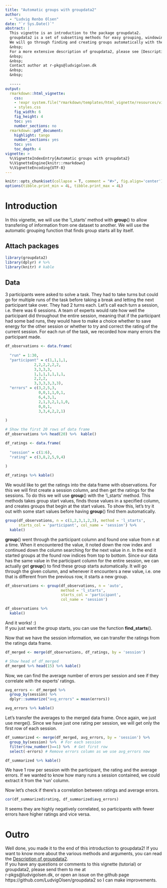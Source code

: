 ```yaml
---
title: "Automatic groups with groupdata2"
author: 
  - "Ludvig Renbo Olsen"
date: "`r Sys.Date()`"
abstract: |
  This vignette is an introduction to the package groupdata2.  
  groupdata2 is a set of subsetting methods for easy grouping, windowing, folding and splitting of data.  
  We will go through finding and creating groups automatically with the 'l_starts' method.  
  &nbsp;  
  For a more extensive description of groupdata2, please see [Description of groupdata2](description_of_groupdata2.html)
  &nbsp;  
  &nbsp;  
  Contact author at r-pkgs@ludvigolsen.dk
  &nbsp;  
  &nbsp;  
  
  -----
output: 
  rmarkdown::html_vignette:
    css: 
    - !expr system.file("rmarkdown/templates/html_vignette/resources/vignette.css", package = "rmarkdown")
    - styles.css
    fig_width: 6
    fig_height: 4
    toc: yes
    number_sections: no
  rmarkdown::pdf_document:
    highlight: tango
    number_sections: yes
    toc: yes
    toc_depth: 4
vignette: >
  %\VignetteIndexEntry{Automatic groups with groupdata2}
  %\VignetteEngine{knitr::rmarkdown}
  %\VignetteEncoding{UTF-8}
---
```


```r

knitr::opts_chunk$set(collapse = T, comment = "#>", fig.align='center')
options(tibble.print_min = 4L, tibble.print_max = 4L)

```

# Introduction

In this vignette, we will use the 'l_starts' method with **group**() to allow transfering of information from one dataset to another. We will use the automatic grouping function that finds group starts all by itself.


## Attach packages

```r
library(groupdata2)
library(dplyr) # %>%
library(knitr) # kable
```

## Data

3 participants were asked to solve a task. They had to take turns but could go for multiple runs of the task before taking a break and letting the next participant take over. They had 2 turns each. Let's call each turn a session, i.e. there was 6 sessions.  A team of experts would rate how well the participant did throughout the entire session, meaning that if the participant had some bad runs, they would have to make a choice whether to save energy for the other session or whether to try and correct the rating of the current session.
For each run of the task, we recorded how many errors the participant made. 


```r

df_observations <- data.frame(
  
  "run" = 1:30,
  "participant" = c(1,1,1,1,
             2,2,2,2,2,2,
             3,3,3,3,
             1,1,1,1,1,1,1,
             2,2,2,
             3,3,3,3,3,3),
  "errors" = c(3,2,5,3,
               0,0,1,1,0,1,
               6,4,3,1,
               2,1,3,2,1,1,0,
               0,0,1,
               3,3,4,2,2,1)
  
)

# Show the first 20 rows of data frame
df_observations %>% head(20) %>%  kable()

df_ratings <- data.frame(
  
  "session" = c(1:6),
  "rating" = c(3,8,2,5,9,4)
  
)

df_ratings %>% kable()

```

We would like to get the ratings into the data frame with observations. For this we will first create a session column, and then get the ratings for the sessions.
To do this we will use **group**() with the 'l_starts' method. This methods takes group start values, finds those values in a specified column, and creates groups that begin at the start values. To show this, let's try it out with some start values before having **group**() find them automatically.

```r

group(df_observations, n = c(1,2,3,1,2,3), method = 'l_starts', 
      starts_col = 'participant', col_name = 'session') %>% 
  kable()

```

**group**() went through the participant column and found one value from *n* at a time. When it encountered the value, it noted down the row index and continued down the column searching for the next value in *n*. In the end it started groups at the found row indices from top to bottom.
Since our data has the same value in the participant column for the entire session, we can actually get **group**() to find these group starts automatically. It will go through the given column, and whenever it encounters a new value, i.e. one that is different from the previous row, it starts a new group. 

```r
df_observations <- group(df_observations, n = 'auto', 
                         method = 'l_starts',
                         starts_col = 'participant', 
                         col_name = 'session') 

df_observations %>% 
  kable()

```

And it works! :)   
If you just want the group starts, you can use the function **find_starts**().

Now that we have the session information, we can transfer the ratings from the ratings data frame.

```r
df_merged <- merge(df_observations, df_ratings, by = 'session')

# Show head of df_merged
df_merged %>% head(15) %>% kable()

```

Now, we can find the average number of errors per session and see if they correlate with the experts' ratings.

```r
avg_errors <- df_merged %>% 
  group_by(session) %>% 
  dplyr::summarize("avg_errors" = mean(errors))

avg_errors %>% kable()

```

Let's transfer the averages to the merged data frame. Once again, we just use merge().
Since we have just one rating per session, we will get only the first row of each session.

```r
df_summarized <- merge(df_merged, avg_errors, by = 'session') %>% 
  group_by(session) %>%  # For each session
  filter(row_number()==1) %>%  # Get first row
  select(-errors) # Remove errors column as we use avg_errors now

df_summarized %>% kable()
```

We have 1 row per session with the participant, the rating and the average errors. If we wanted to know how many runs a session contained, we could extract it from the 'run' column.

Now let's check if there's a correlation between ratings and average errors.

```r
cor(df_summarized$rating, df_summarized$avg_errors)
```

It seems they are highly negatively correlated, so participants with fewer errors have higher ratings and vice versa.



# Outro

Well done, you made it to the end of this introduction to groupdata2! If you want to know more about the various methods and arguments, you can read the [Description of groupdata2](description_of_groupdata2.html).  
If you have any questions or comments to this vignette (tutorial) or groupdata2, please send them to me at  
r-pkgs@ludvigolsen.dk, or open an issue on the github page https://github.com/LudvigOlsen/groupdata2 so I can make improvements.  

&nbsp; 
&nbsp; 
